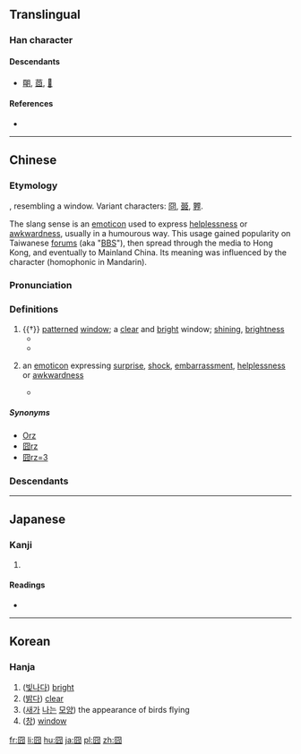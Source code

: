 {{also|冏}}
==Translingual==

===Han character===
{{Han char|rn=31|rad=囗|as=04|sn=7|four=6022<sub>7</sub>|canj=田金月 (WCB)}}

====Descendants====
* [[朙]], [[莔]], [[𥁰]]

====References====
* {{Han ref|kx=0217.100|dkj=04707|dj=0444.130|hdz=10715.120|uh=56E7|ud=22247|bh=CAA8|bd=51880}}

----
==Chinese==
{{was fwotd|2013|March|2}}
{{zh-forms}}

===Etymology===
{{liushu|p}}, resembling a window. Variant characters: [[冏]], [[臦]], [[臩]].

The slang sense is an [[emoticon]] used to express [[helplessness]] or [[awkwardness]], usually in a humourous way. This usage gained popularity on Taiwanese [[forums]] (aka "[[BBS]]"), then spread through the media to Hong Kong, and eventually to Mainland China. Its meaning was influenced by the character {{zh-l|窘|hard-pressed; embarrassed}} (homophonic in Mandarin).

===Pronunciation===
{{zh-pron
|m=jiǒng
|c=gwing2
|mn=kéng
|w=2jion
|ma=Pronun 囧 mandarin.ogg
|ca=Pronun 囧 yue.ogg
|mc=y
|oc=y
|cat=n,a
}}

===Definitions===
{{zh-hanzi}}

# {{†}} [[patterned]] [[window]]; a [[clear]] and [[bright]] window; [[shining]], [[brightness]]
#* {{zh-usex|'''囧{jiǒng}'''，窗牖 麗廔{lóu} 闓明，象形。|'''Jiong''' — An open and light window. Pictographic.|ref=Shuowen|CL}}
#* {{zh-usex|'''囧{jiǒng} 囧{jiǒng}''' 秋 月 明，憑 軒 詠 ^堯 ^老。|The moonlight at an autumn night was '''brightly clean'''; I leaned on the railing, chanting poems and savouring the logics of the ancient sages (lit. of {{w|Emperor Yao|Yao}} and {{w|Laozi}}).|ref=Jiang Yan, "Miscellaneous Poems — ''Imitation of Zhang Chuo's 'Miscellaneous Writing'''", from the anthology of ''{{w|Wen Xuan}}''}}
# {{context|neologism|slang|jocular|lang=cmn}} an [[emoticon]] expressing [[surprise]], [[shock]], [[embarrassment]], [[helplessness]] or [[awkwardness]]
#* {{zh-usex|而 那些 生活 在 光環 中 的 明星 和 名人 們，曾經 也 有 過 類似 的 經歷，他們 難忘 的 往事 中 也 不乏 趣聞 和 '''囧{jiǒng}''' 事……^李 ^想 在 高三 時 選擇 放棄 高考，卻 成功 創業，身價 上 億。|The celebrities and notabilities now living under spotlights used to have similar experiences; there was no lack of amusing anecdotes and '''embarrassing''' moments in their unforgettable pasts ... Li Xiang dropped out of school during the third year of high school, choosing not to take the University Entrance Examination. Instead, he successfully started an enterprise, now worth hundreds of millions.|ref=Xinhua, 《[http://big5.xinhuanet.com/gate/big5/news.xinhuanet.com/overseas/2011-06/07/c_121501794.htm 眾名人爆料高考囧事]》 ("''Celebrities reveal their embarrassing moments before/at the {{w|National Higher Education Entrance Examination|University Entrance Examination}}''")}}

=====Synonyms=====
* [[Orz]]
* [[囧rz]]
* [[囧rz=3]]

===Descendants===
{{Sinoxenic-word|囧|きょう|j2=けい|경|quýnh}}

----
==Japanese==

===Kanji===
{{ja-kanji|grade=|rs=囗04}}

# {{defn|lang=ja|sort=囗04}}

====Readings====
* {{ja-readings|on=[[けい]] (kei), [[きょう]] (kyō)|kun=[[あきらか]] (akiraka)}}

----

==Korean==

===Hanja===
{{ko-hanja|hangeul=경|rv=gyeong|mr=kyŏng}}

# ([[빛나다]]) [[bright]]
# ([[밝다]]) [[clear]]
# ([[새]]가 [[날다|나는]] [[모양]]) the appearance of birds flying
# ([[창]]) [[window]]

[[fr:囧]]
[[li:囧]]
[[hu:囧]]
[[ja:囧]]
[[pl:囧]]
[[zh:囧]]